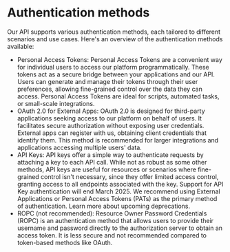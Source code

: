 ﻿# Authentication methods

Our API supports various authentication methods, each tailored to different scenarios and use cases. Here's an overview of the authentication methods available:

* Personal Access Tokens: Personal Access Tokens are a convenient way for individual users to access our platform programmatically. These tokens act as a secure bridge between your applications and our API. Users can generate and manage their tokens through their user preferences, allowing fine-grained control over the data they can access. Personal Access Tokens are ideal for scripts, automated tasks, or small-scale integrations.
* OAuth 2.0 for External Apps: OAuth 2.0 is designed for third-party applications seeking access to our platform on behalf of users. It facilitates secure authorization without exposing user credentials. External apps can register with us, obtaining client credentials that identify them. This method is recommended for larger integrations and applications accessing multiple users' data.
* API Keys: API keys offer a simple way to authenticate requests by attaching a key to each API call. While not as robust as some other methods, API keys are useful for resources or scenarios where fine-grained control isn't necessary, since they offer limited access control, granting access to all endpoints associated with the key. Support for API Key authentication will end March 2025. We recommend using External Applications or Personal Access Tokens (PATs) as the primary method of authentication. Learn more about upcoming deprecations.
* ROPC (not recommended): Resource Owner Password Credentials (ROPC) is an authentication method that allows users to provide their username and password directly to the authorization server to obtain an access token. It is less secure and not recommended compared to token-based methods like OAuth.
